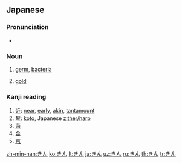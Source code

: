 ==Japanese==

===Pronunciation===
* {{IPA|/kiɴ/|lang=ja}}

===Noun===
{{ja-noun}}

# {{ja-def|菌}} [[germ]], [[bacteria]]
# {{ja-def|金}} [[gold]]

===Kanji reading===
{{ja-kanji reading|rom=kin}}

# [[近]]: [[near]], [[early]], [[akin]], [[tantamount]]
# [[琴]]: [[koto]], Japanese [[zither]]/[[harp]]
# [[菌]]
# [[金]]
# [[京]]

[[zh-min-nan:きん]]
[[ko:きん]]
[[lt:きん]]
[[ja:きん]]
[[uz:きん]]
[[ru:きん]]
[[th:きん]]
[[tr:きん]]